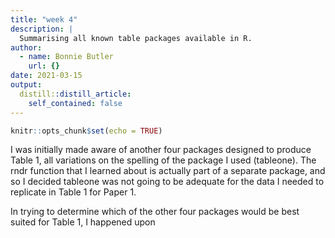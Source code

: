 ```yaml
---
title: "week 4"
description: |
  Summarising all known table packages available in R.
author:
  - name: Bonnie Butler
    url: {}
date: 2021-03-15
output:
  distill::distill_article:
    self_contained: false
---
```



```r
knitr::opts_chunk$set(echo = TRUE)
```

I was initially made aware of another four packages designed to produce Table 1, all variations on the spelling of the package I used (tableone). The rndr function that I learned about is actually part of a separate package, and so I decided tableone was not going to be adequate for the data I needed to replicate in Table 1 for Paper 1.

In trying to determine which of the other four packages would be best suited for Table 1, I happened upon 

